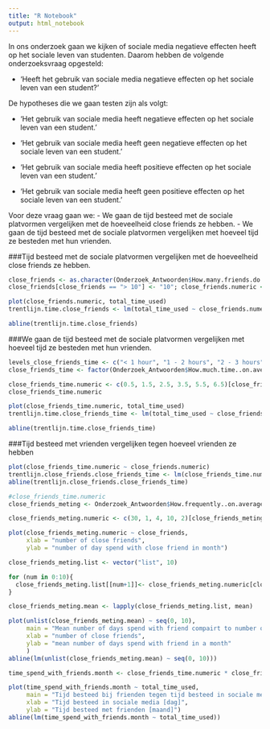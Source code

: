 ```yaml
---
title: "R Notebook"
output: html_notebook
---
```

In ons onderzoek gaan we kijken of sociale media negatieve effecten heeft op het sociale leven van studenten.
Daarom hebben de volgende onderzoeksvraag opgesteld:   

* 'Heeft het gebruik van sociale media negatieve effecten op het sociale leven van een student?'  

De hypotheses die we gaan testen zijn als volgt:  

* 'Het gebruik van sociale media heeft negatieve effecten op het sociale leven van een student.' 

* 'Het gebruik van sociale media heeft geen negatieve effecten op het sociale leven van een student.' 

* 'Het gebruik van sociale media heeft positieve effecten op het sociale leven van een student.' 

* 'Het gebruik van sociale media heeft geen positieve effecten op het sociale leven van een student.' 

Voor deze vraag gaan we:
- We gaan de tijd besteed met de sociale platvormen vergelijken met de hoeveelheid close friends ze hebben.
- We gaan de tijd besteed met de sociale platvormen vergelijken met hoeveel tijd ze besteden met hun vrienden.

###Tijd besteed met de sociale platvormen vergelijken met de hoeveelheid close friends ze hebben.
```r
close_friends <- as.character(Onderzoek_Antwoorden$How.many.friends.do.you.consider.to.be.close.friends.)
close_friends[close_friends == "> 10"] <- "10"; close_friends.numeric <- as.numeric(close_friends)

plot(close_friends.numeric, total_time_used)
trentlijn.time.close_friends <- lm(total_time_used ~ close_friends.numeric)

abline(trentlijn.time.close_friends)
```

###We gaan de tijd besteed met de sociale platvormen vergelijken met hoeveel tijd ze besteden met hun vrienden.
```r
levels_close_friends_time <- c("< 1 hour", "1 - 2 hours", "2 - 3 hours", "3 - 4 hours", "5 - 6 hours", "> 6 hours")
close_friends_time <- factor(Onderzoek_Antwoorden$How.much.time..on.average..do.you.spend.with.your.close.friends.when.you.meet., levels = levels_close_friends_time, ordered = TRUE)

close_friends_time.numeric <- c(0.5, 1.5, 2.5, 3.5, 5.5, 6.5)[close_friends_time]
close_friends_time.numeric

plot(close_friends_time.numeric, total_time_used)
trentlijn.time.close_friends_time <- lm(total_time_used ~ close_friends_time.numeric)

abline(trentlijn.time.close_friends_time)
```

###Tijd besteed met vrienden vergelijken tegen hoeveel vrienden ze hebben
```r
plot(close_friends_time.numeric ~ close_friends.numeric)
trentlijn.close_friends.close_friends_time <- lm(close_friends_time.numeric ~ close_friends.numeric)
abline(trentlijn.close_friends.close_friends_time)
```

```r
#close_friends_time.numeric
close_friends_meting <- Onderzoek_Antwoorden$How.frequently..on.average..do.you.meet.your.close.friends.outside.of.social.media.

close_friends_meting.numeric <- c(30, 1, 4, 10, 2)[close_friends_meting]

plot(close_friends_meting.numeric ~ close_friends,
     xlab = "number of close friends",
     ylab = "number of day spend with close friend in month")

close_friends_meting.list <- vector("list", 10)

for (num in 0:10){
  close_friends_meting.list[[num+1]]<- close_friends_meting.numeric[close_friends == num]
}

close_friends_meting.mean <- lapply(close_friends_meting.list, mean)

plot(unlist(close_friends_meting.mean) ~ seq(0, 10),
     main = "Mean number of days spend with friend compairt to number of friends",
     xlab = "number of close friends",
     ylab = "mean number of days spend with friend in a month"
     )
abline(lm(unlist(close_friends_meting.mean) ~ seq(0, 10)))
```

```r
time_spend_with_friends.month <- close_friends_time.numeric * close_friends_meting.numeric

plot(time_spend_with_friends.month ~ total_time_used,
     main = "Tijd besteed bij frienden tegen tijd besteed in sociale media",
     xlab = "Tijd besteed in sociale media [dag]",
     ylab = "Tijd besteed met frienden [maand]")
abline(lm(time_spend_with_friends.month ~ total_time_used))


```

